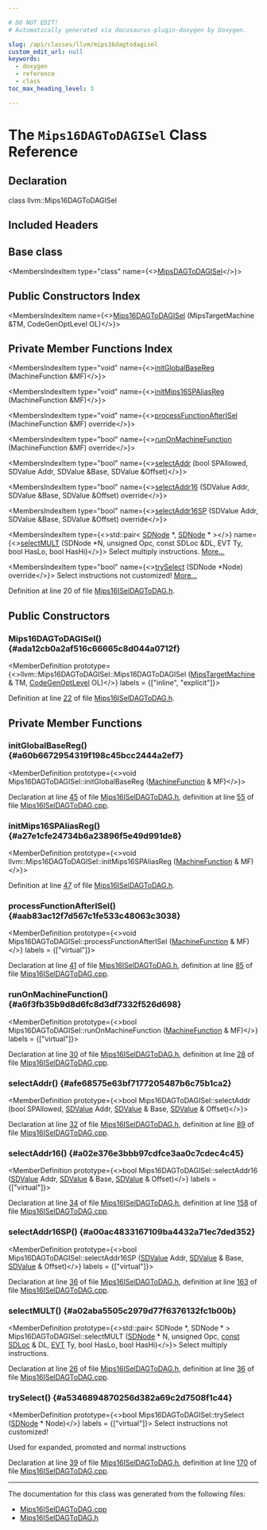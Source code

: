 ```yaml
---

# DO NOT EDIT!
# Automatically generated via docusaurus-plugin-doxygen by Doxygen.

slug: /api/classes/llvm/mips16dagtodagisel
custom_edit_url: null
keywords:
  - doxygen
  - reference
  - class
toc_max_heading_level: 3

---
```





# The `Mips16DAGToDAGISel` Class Reference

<DoxygenPage pluginConfig={pluginConfig}>



## Declaration

<CodeBlock>class llvm::Mips16DAGToDAGISel</CodeBlock>

## Included Headers

<IncludesList>
<IncludesListItem
  filePath="Target/Mips/Mips16ISelDAGToDAG.h"
  permalink="/docs/api/files/lib/lib/target/lib/target/mips/mips16iseldagtodag-h"
  isLocal="true" />
</IncludesList>

## Base class

<MembersIndex>

<MembersIndexItem
  type="class"
  name={<><a href="/docs/api/classes/llvm/mipsdagtodagisel">MipsDAGToDAGISel</a></>}>
</MembersIndexItem>

</MembersIndex>

## Public Constructors Index

<MembersIndex>

<MembersIndexItem
  name={<><a href="#ada12cb0a2af516c66665c8d044a0712f">Mips16DAGToDAGISel</a> (MipsTargetMachine &amp;TM, CodeGenOptLevel OL)</>}>
</MembersIndexItem>

</MembersIndex>

## Private Member Functions Index

<MembersIndex>

<MembersIndexItem
  type="void"
  name={<><a href="#a60b6672954319f198c45bcc2444a2ef7">initGlobalBaseReg</a> (MachineFunction &amp;MF)</>}>
</MembersIndexItem>

<MembersIndexItem
  type="void"
  name={<><a href="#a27e1cfe24734b6a23896f5e49d991de8">initMips16SPAliasReg</a> (MachineFunction &amp;MF)</>}>
</MembersIndexItem>

<MembersIndexItem
  type="void"
  name={<><a href="#aab83ac12f7d567c1fe533c48063c3038">processFunctionAfterISel</a> (MachineFunction &amp;MF) override</>}>
</MembersIndexItem>

<MembersIndexItem
  type="bool"
  name={<><a href="#a6f3fb35b9d8d6fc8d3df7332f526d698">runOnMachineFunction</a> (MachineFunction &amp;MF) override</>}>
</MembersIndexItem>

<MembersIndexItem
  type="bool"
  name={<><a href="#afe68575e63bf7177205487b6c75b1ca2">selectAddr</a> (bool SPAllowed, SDValue Addr, SDValue &amp;Base, SDValue &amp;Offset)</>}>
</MembersIndexItem>

<MembersIndexItem
  type="bool"
  name={<><a href="#a02e376e3bbb97cdfce3aa0c7cdec4c45">selectAddr16</a> (SDValue Addr, SDValue &amp;Base, SDValue &amp;Offset) override</>}>
</MembersIndexItem>

<MembersIndexItem
  type="bool"
  name={<><a href="#a00ac4833167109ba4432a71ec7ded352">selectAddr16SP</a> (SDValue Addr, SDValue &amp;Base, SDValue &amp;Offset) override</>}>
</MembersIndexItem>

<MembersIndexItem
  type={<>std::pair&lt; <a href="/docs/api/classes/llvm/sdnode">SDNode</a> &#42;, <a href="/docs/api/classes/llvm/sdnode">SDNode</a> &#42; &gt;</>}
  name={<><a href="#a02aba5505c2979d77f6376132fc1b00b">selectMULT</a> (SDNode &#42;N, unsigned Opc, const SDLoc &amp;DL, EVT Ty, bool HasLo, bool HasHi)</>}>
Select multiply instructions. <a href="#a02aba5505c2979d77f6376132fc1b00b">More...</a>
</MembersIndexItem>

<MembersIndexItem
  type="bool"
  name={<><a href="#a5346894870256d382a69c2d7508f1c44">trySelect</a> (SDNode &#42;Node) override</>}>
Select instructions not customized! <a href="#a5346894870256d382a69c2d7508f1c44">More...</a>
</MembersIndexItem>

</MembersIndex>


Definition at line 20 of file <a href="/docs/api/files/lib/lib/target/lib/target/mips/mips16iseldagtodag-h">Mips16ISelDAGToDAG.h</a>.

<SectionDefinition>

## Public Constructors

### Mips16DAGToDAGISel() {#ada12cb0a2af516c66665c8d044a0712f}

<MemberDefinition
  prototype={<>llvm::Mips16DAGToDAGISel::Mips16DAGToDAGISel (<a href="/docs/api/classes/llvm/mipstargetmachine">MipsTargetMachine</a> &amp; TM, <a href="/docs/api/namespaces/llvm/#a8ec1bf8d7b792ca9fac56f8514db18d2">CodeGenOptLevel</a> OL)</>}
  labels = {["inline", "explicit"]}>

Definition at line <a href="/docs/api/files/lib/lib/target/lib/target/mips/mips16iseldagtodag-h/#l00022">22</a> of file <a href="/docs/api/files/lib/lib/target/lib/target/mips/mips16iseldagtodag-h">Mips16ISelDAGToDAG.h</a>.
</MemberDefinition>

</SectionDefinition>

<SectionDefinition>

## Private Member Functions

### initGlobalBaseReg() {#a60b6672954319f198c45bcc2444a2ef7}

<MemberDefinition
  prototype={<>void Mips16DAGToDAGISel::initGlobalBaseReg (<a href="/docs/api/classes/llvm/machinefunction">MachineFunction</a> &amp; MF)</>}>

Declaration at line <a href="/docs/api/files/lib/lib/target/lib/target/mips/mips16iseldagtodag-h/#l00045">45</a> of file <a href="/docs/api/files/lib/lib/target/lib/target/mips/mips16iseldagtodag-h">Mips16ISelDAGToDAG.h</a>, definition at line <a href="/docs/api/files/lib/lib/target/lib/target/mips/mips16iseldagtodag-cpp/#l00055">55</a> of file <a href="/docs/api/files/lib/lib/target/lib/target/mips/mips16iseldagtodag-cpp">Mips16ISelDAGToDAG.cpp</a>.
</MemberDefinition>

### initMips16SPAliasReg() {#a27e1cfe24734b6a23896f5e49d991de8}

<MemberDefinition
  prototype={<>void llvm::Mips16DAGToDAGISel::initMips16SPAliasReg (<a href="/docs/api/classes/llvm/machinefunction">MachineFunction</a> &amp; MF)</>}>

Definition at line <a href="/docs/api/files/lib/lib/target/lib/target/mips/mips16iseldagtodag-h/#l00047">47</a> of file <a href="/docs/api/files/lib/lib/target/lib/target/mips/mips16iseldagtodag-h">Mips16ISelDAGToDAG.h</a>.
</MemberDefinition>

### processFunctionAfterISel() {#aab83ac12f7d567c1fe533c48063c3038}

<MemberDefinition
  prototype={<>void Mips16DAGToDAGISel::processFunctionAfterISel (<a href="/docs/api/classes/llvm/machinefunction">MachineFunction</a> &amp; MF)</>}
  labels = {["virtual"]}>

Declaration at line <a href="/docs/api/files/lib/lib/target/lib/target/mips/mips16iseldagtodag-h/#l00041">41</a> of file <a href="/docs/api/files/lib/lib/target/lib/target/mips/mips16iseldagtodag-h">Mips16ISelDAGToDAG.h</a>, definition at line <a href="/docs/api/files/lib/lib/target/lib/target/mips/mips16iseldagtodag-cpp/#l00085">85</a> of file <a href="/docs/api/files/lib/lib/target/lib/target/mips/mips16iseldagtodag-cpp">Mips16ISelDAGToDAG.cpp</a>.
</MemberDefinition>

### runOnMachineFunction() {#a6f3fb35b9d8d6fc8d3df7332f526d698}

<MemberDefinition
  prototype={<>bool Mips16DAGToDAGISel::runOnMachineFunction (<a href="/docs/api/classes/llvm/machinefunction">MachineFunction</a> &amp; MF)</>}
  labels = {["virtual"]}>

Declaration at line <a href="/docs/api/files/lib/lib/target/lib/target/mips/mips16iseldagtodag-h/#l00030">30</a> of file <a href="/docs/api/files/lib/lib/target/lib/target/mips/mips16iseldagtodag-h">Mips16ISelDAGToDAG.h</a>, definition at line <a href="/docs/api/files/lib/lib/target/lib/target/mips/mips16iseldagtodag-cpp/#l00028">28</a> of file <a href="/docs/api/files/lib/lib/target/lib/target/mips/mips16iseldagtodag-cpp">Mips16ISelDAGToDAG.cpp</a>.
</MemberDefinition>

### selectAddr() {#afe68575e63bf7177205487b6c75b1ca2}

<MemberDefinition
  prototype={<>bool Mips16DAGToDAGISel::selectAddr (bool SPAllowed, <a href="/docs/api/classes/llvm/sdvalue">SDValue</a> Addr, <a href="/docs/api/classes/llvm/sdvalue">SDValue</a> &amp; Base, <a href="/docs/api/classes/llvm/sdvalue">SDValue</a> &amp; Offset)</>}>

Declaration at line <a href="/docs/api/files/lib/lib/target/lib/target/mips/mips16iseldagtodag-h/#l00032">32</a> of file <a href="/docs/api/files/lib/lib/target/lib/target/mips/mips16iseldagtodag-h">Mips16ISelDAGToDAG.h</a>, definition at line <a href="/docs/api/files/lib/lib/target/lib/target/mips/mips16iseldagtodag-cpp/#l00089">89</a> of file <a href="/docs/api/files/lib/lib/target/lib/target/mips/mips16iseldagtodag-cpp">Mips16ISelDAGToDAG.cpp</a>.
</MemberDefinition>

### selectAddr16() {#a02e376e3bbb97cdfce3aa0c7cdec4c45}

<MemberDefinition
  prototype={<>bool Mips16DAGToDAGISel::selectAddr16 (<a href="/docs/api/classes/llvm/sdvalue">SDValue</a> Addr, <a href="/docs/api/classes/llvm/sdvalue">SDValue</a> &amp; Base, <a href="/docs/api/classes/llvm/sdvalue">SDValue</a> &amp; Offset)</>}
  labels = {["virtual"]}>

Declaration at line <a href="/docs/api/files/lib/lib/target/lib/target/mips/mips16iseldagtodag-h/#l00034">34</a> of file <a href="/docs/api/files/lib/lib/target/lib/target/mips/mips16iseldagtodag-h">Mips16ISelDAGToDAG.h</a>, definition at line <a href="/docs/api/files/lib/lib/target/lib/target/mips/mips16iseldagtodag-cpp/#l00158">158</a> of file <a href="/docs/api/files/lib/lib/target/lib/target/mips/mips16iseldagtodag-cpp">Mips16ISelDAGToDAG.cpp</a>.
</MemberDefinition>

### selectAddr16SP() {#a00ac4833167109ba4432a71ec7ded352}

<MemberDefinition
  prototype={<>bool Mips16DAGToDAGISel::selectAddr16SP (<a href="/docs/api/classes/llvm/sdvalue">SDValue</a> Addr, <a href="/docs/api/classes/llvm/sdvalue">SDValue</a> &amp; Base, <a href="/docs/api/classes/llvm/sdvalue">SDValue</a> &amp; Offset)</>}
  labels = {["virtual"]}>

Declaration at line <a href="/docs/api/files/lib/lib/target/lib/target/mips/mips16iseldagtodag-h/#l00036">36</a> of file <a href="/docs/api/files/lib/lib/target/lib/target/mips/mips16iseldagtodag-h">Mips16ISelDAGToDAG.h</a>, definition at line <a href="/docs/api/files/lib/lib/target/lib/target/mips/mips16iseldagtodag-cpp/#l00163">163</a> of file <a href="/docs/api/files/lib/lib/target/lib/target/mips/mips16iseldagtodag-cpp">Mips16ISelDAGToDAG.cpp</a>.
</MemberDefinition>

### selectMULT() {#a02aba5505c2979d77f6376132fc1b00b}

<MemberDefinition
  prototype={<>std::pair&lt; SDNode &#42;, SDNode &#42; &gt; Mips16DAGToDAGISel::selectMULT (<a href="/docs/api/classes/llvm/sdnode">SDNode</a> &#42; N, unsigned Opc, <a href="/docs/api/files/lib/lib/target/lib/target/aarch64/aarch64promoteconstant-cpp/#a90f8350fecae261c25be85d38b451bff">const</a> <a href="/docs/api/classes/llvm/sdloc">SDLoc</a> &amp; DL, <a href="/docs/api/structs/llvm/evt">EVT</a> Ty, bool HasLo, bool HasHi)</>}>
Select multiply instructions.

Declaration at line <a href="/docs/api/files/lib/lib/target/lib/target/mips/mips16iseldagtodag-h/#l00026">26</a> of file <a href="/docs/api/files/lib/lib/target/lib/target/mips/mips16iseldagtodag-h">Mips16ISelDAGToDAG.h</a>, definition at line <a href="/docs/api/files/lib/lib/target/lib/target/mips/mips16iseldagtodag-cpp/#l00036">36</a> of file <a href="/docs/api/files/lib/lib/target/lib/target/mips/mips16iseldagtodag-cpp">Mips16ISelDAGToDAG.cpp</a>.
</MemberDefinition>

### trySelect() {#a5346894870256d382a69c2d7508f1c44}

<MemberDefinition
  prototype={<>bool Mips16DAGToDAGISel::trySelect (<a href="/docs/api/classes/llvm/sdnode">SDNode</a> &#42; Node)</>}
  labels = {["virtual"]}>
Select instructions not customized!

Used for expanded, promoted and normal instructions

Declaration at line <a href="/docs/api/files/lib/lib/target/lib/target/mips/mips16iseldagtodag-h/#l00039">39</a> of file <a href="/docs/api/files/lib/lib/target/lib/target/mips/mips16iseldagtodag-h">Mips16ISelDAGToDAG.h</a>, definition at line <a href="/docs/api/files/lib/lib/target/lib/target/mips/mips16iseldagtodag-cpp/#l00170">170</a> of file <a href="/docs/api/files/lib/lib/target/lib/target/mips/mips16iseldagtodag-cpp">Mips16ISelDAGToDAG.cpp</a>.
</MemberDefinition>

</SectionDefinition>

<hr/>

The documentation for this class was generated from the following files:

<ul>
<li><a href="/docs/api/files/lib/lib/target/lib/target/mips/mips16iseldagtodag-cpp">Mips16ISelDAGToDAG.cpp</a></li>
<li><a href="/docs/api/files/lib/lib/target/lib/target/mips/mips16iseldagtodag-h">Mips16ISelDAGToDAG.h</a></li>
</ul>

</DoxygenPage>
